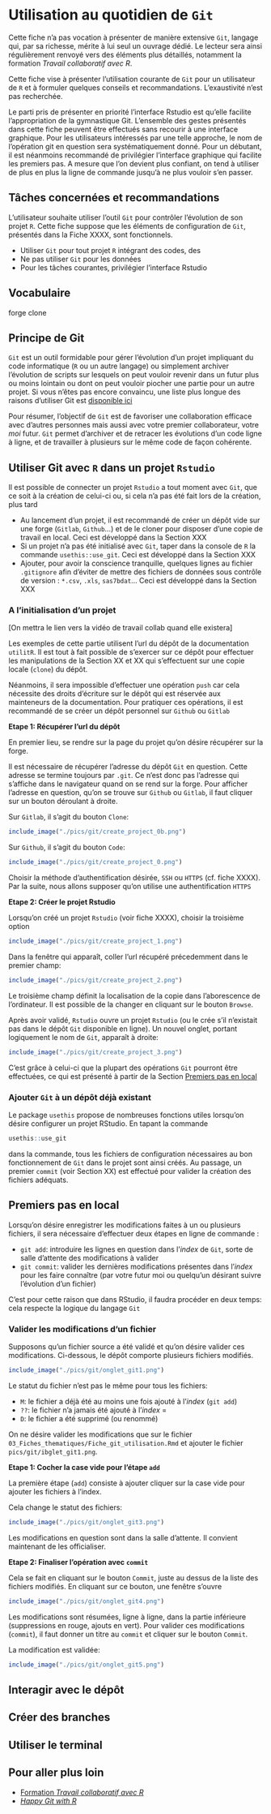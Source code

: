 # Utilisation au quotidien de `Git`

Cette fiche n'a pas vocation à présenter de manière extensive `Git`, langage
qui, par sa richesse, mérite à lui seul un ouvrage dédié. Le lecteur sera
ainsi régulièrement renvoyé vers des éléments plus détaillés, notamment
la formation *Travail collaboratif avec R*.

Cette fiche vise à présenter l'utilisation courante de `Git` pour
un utilisateur de `R` et à formuler quelques conseils et recommandations.
L'exaustivité n'est pas recherchée. 

Le parti pris de présenter en priorité l'interface Rstudio est qu'elle facilite
l'appropriation de la gymnastique Git. L'ensemble des gestes présentés dans 
cette fiche peuvent être effectués sans recourir à une interface graphique. Pour
les utilisateurs intéressés par une telle approche, le nom de l'opération
git en question sera systématiquement donné. Pour un débutant, il est néanmoins
recommandé de privilégier l'interface graphique qui facilite les premiers pas. 
A mesure que l'on devient plus confiant, on tend à utiliser de plus en plus
la ligne de commande jusqu'à ne plus vouloir s'en passer.


## Tâches concernées et recommandations

L'utilisateur souhaite utiliser l'outil `Git` pour contrôler l'évolution
de son projet `R`. Cette fiche suppose que les éléments de configuration
de `Git`, présentés dans la Fiche XXXX, sont fonctionnels. 

::: {.recommandation data-latex=""}

* Utiliser `Git` pour tout projet `R` intégrant des codes, des
* Ne pas utiliser `Git` pour les données
* Pour les tâches courantes, privilégier l'interface Rstudio
:::

## Vocabulaire

forge
clone

## Principe de Git

`Git` est un outil formidable pour gérer l'évolution d'un projet impliquant
du code informatique (`R` ou un autre langage) ou simplement archiver
l'évolution de scripts sur lesquels on peut vouloir revenir dans un futur
plus ou moins lointain ou dont on peut vouloir piocher une partie pour un
autre projet. Si vous n'êtes pas encore convaincu,
une liste plus longue des raisons d'utiliser Git est
[disponible ici](https://linogaliana.gitlab.io/collaboratif/git.html#pourquoi-utiliser-la-gestion-de-version)

Pour résumer, l'objectif de `Git` est de favoriser une collaboration efficace
avec d'autres personnes mais aussi avec votre premier collaborateur, votre
*moi* futur. `Git` permet d’archiver et de retracer les évolutions d’un code
ligne à ligne, et de travailler à plusieurs sur le même code de façon cohérente. 


## Utiliser Git avec `R` dans un projet `Rstudio`

Il est possible de connecter un projet `Rstudio` a tout moment avec `Git`, que
ce soit à la création de celui-ci ou, si cela n'a pas été fait lors de la
création, plus tard

::: {.recommandation data-latex=""}

* Au lancement d'un projet, il est recommandé de créer un dépôt vide sur une
forge (`Gitlab`, `Github`...) et de le cloner pour disposer d'une copie de
travail en local. Ceci est développé dans la Section XXX
* Si un projet n'a pas été initialisé avec `Git`, taper dans la console de
`R` la commande `usethis::use_git`. Ceci est développé dans la Section XXX
* Ajouter, pour avoir la conscience tranquille, quelques lignes au
fichier `.gitignore` afin d'éviter de mettre des fichiers de données
sous contrôle de version : `*.csv`, `.xls`, `sas7bdat`... Ceci est développé dans la Section XXX
:::


### A l'initialisation d'un projet

[On mettra le lien vers la vidéo de travail collab quand elle existera]

::: {.remarque data-latex=""}

Les exemples de cette partie utilisent l'url du dépôt de la documentation
`utilitR`. Il est tout à fait possible de s'exercer sur ce dépôt pour
effectuer les manipulations de la Section XX et XX qui s'effectuent
sur une copie locale (`clone`) du dépôt.

Néanmoins, il sera
impossible d'effectuer une opération `push` car cela nécessite des droits
d'écriture sur le dépôt qui est réservée aux mainteneurs de la documentation. 
Pour pratiquer ces opérations, il est recommandé de se créer un dépôt personnel
sur `Github` ou `Gitlab`
:::


**Etape 1: Récupérer l'url du dépôt**

En premier lieu, se rendre sur la page du projet qu'on désire récupérer
sur la forge.

Il est nécessaire de récupérer l'adresse du dépôt `Git` en question. Cette 
adresse se termine toujours par `.git`. Ce n'est donc pas l'adresse qui 
s'affiche dans le navigateur quand on se rend sur la forge. Pour afficher
l'adresse en question, qu'on se trouve sur `Github` ou `Gitlab`, il faut
cliquer sur un bouton déroulant à droite. 

Sur `Gitlab`, il s'agit du bouton `Clone`:

```r
include_image("./pics/git/create_project_0b.png")
```

Sur `Github`, il s'agit du bouton `Code`:

```r
include_image("./pics/git/create_project_0.png")
```

Choisir la méthode d'authentification désirée, `SSH` ou `HTTPS`
(cf. fiche XXXX). Par la suite, nous allons supposer qu'on utilise une 
authentification `HTTPS`


**Etape 2: Créer le projet Rstudio**


Lorsqu'on créé un projet `Rstudio` (voir fiche XXXX), choisir la troisième
option

```r
include_image("./pics/git/create_project_1.png")
```

Dans la fenêtre qui apparaît, coller l'url récupéré précedemment dans le 
premier champ:

```r
include_image("./pics/git/create_project_2.png")
```

Le troisième champ définit la localisation de la copie dans l'aborescence 
de l'ordinateur. Il est possible de la changer en cliquant sur le bouton 
`Browse`.

Après avoir validé, `Rstudio` ouvre un projet `Rstudio` (ou le crée s'il 
n'existait pas dans le dépôt `Git` disponible en ligne). Un nouvel onglet,
portant logiquement le nom de `Git`, apparaît à droite:

```r
include_image("./pics/git/create_project_3.png")
```

C'est grâce à celui-ci que la plupart des opérations `Git` pourront être
effectuées, ce qui est présenté à partir de la Section
[Premiers pas en local](#git-local)

### Ajouter `Git` à un dépôt déjà existant

Le package `usethis` propose de nombreuses fonctions utiles lorsqu'on
désire configurer un projet RStudio. En tapant la commande 

```r
usethis::use_git
```

dans la commande, tous les fichiers de configuration nécessaires au bon
fonctionnement de `Git` dans le projet sont ainsi créés. Au passage,
un premier `commit` (voir Section XX) est effectué pour valider 
la création des fichiers adéquats. 

## Premiers pas en local {#git-local} 

Lorsqu'on désire enregistrer les modifications faites à un ou plusieurs
fichiers, il sera nécessaire d'effectuer deux étapes en ligne de
commande :

* `git add`: introduire les lignes en question dans l'*index* de `Git`, sorte
de salle d'attente des modifications à valider
* `git commit`: valider les dernières modifications présentes dans l'*index*
pour les faire connaître (par votre futur moi ou quelqu'un désirant suivre
l'évolution d'un fichier)

C'est pour cette raison que dans RStudio, il faudra procéder en deux temps:
cela respecte la logique du langage `Git`

### Valider les modifications d'un fichier

Supposons qu'un fichier source a été validé et qu'on désire valider ces
modifications. Ci-dessous, le dépôt comporte plusieurs fichiers modifiés.

```r
include_image("./pics/git/onglet_git1.png")
```

Le statut du fichier n'est pas le même pour tous les fichiers:

* `M`: le fichier a déjà été au moins une fois ajouté à l'*index* (`git add`)
* `??`: le fichier n'a jamais été ajouté à l'*index* =
* `D`: le fichier a été supprimé (ou renommé)

On ne désire valider les modifications que sur le fichier
`03_Fiches_thematiques/Fiche_git_utilisation.Rmd` et ajouter le fichier
`pics/git/ibglet_git1.png`. 

**Etape 1: Cocher la case vide pour l'étape `add`**

La première étape (`add`) consiste à ajouter cliquer sur la case vide pour
ajouter les fichiers à l'index.

Cela change le statut des fichiers:

```r
include_image("./pics/git/onglet_git3.png")
```

Les modifications en question sont dans
la salle d'attente. Il convient maintenant de les officialiser.

**Etape 2: Finaliser l'opération avec `commit`**


Cela se fait en cliquant sur le bouton `Commit`, juste au dessus de la liste 
des fichiers modifiés. En cliquant sur ce bouton, une fenêtre s'ouvre

```r
include_image("./pics/git/onglet_git4.png")
```

Les modifications sont résumées, ligne à ligne,
dans la partie inférieure (suppressions en
rouge, ajouts en vert). Pour valider ces modifications (`commit`), il
faut donner un titre au `commit` et cliquer sur le bouton `Commit`.

La modification est validée:

```r
include_image("./pics/git/onglet_git5.png")
```


## Interagir avec le dépôt

## Créer des branches

## Utiliser le terminal

## Pour aller plus loin

* [Formation *Travail collaboratif avec R*](https://linogaliana.gitlab.io/collaboratif/git.html)
* [*Happy Git with R*](https://happygitwithr.com/)